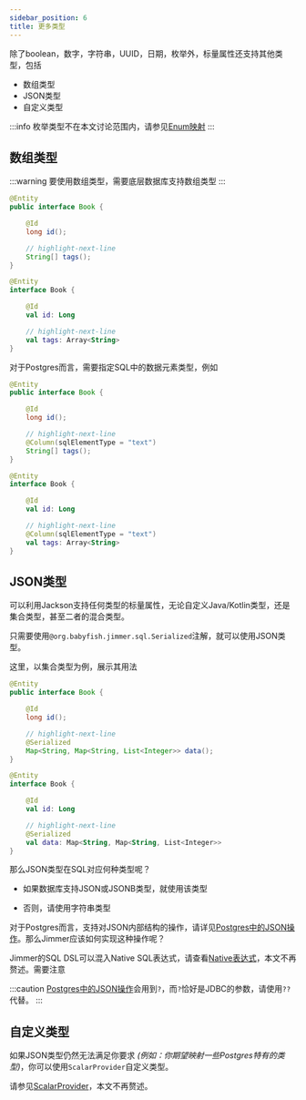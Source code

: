 ```yaml
---
sidebar_position: 6 
title: 更多类型
---
```



除了boolean，数字，字符串，UUID，日期，枚举外，标量属性还支持其他类型，包括

-   数组类型
-   JSON类型
-   自定义类型

:::info
枚举类型不在本文讨论范围内，请参见[Enum映射](../advanced/enum)
:::

## 数组类型

:::warning
要使用数组类型，需要底层数据库支持数组类型
:::

<Tabs groupId="language">
<TabItem value="java" label="Java">

```java
@Entity
public interface Book {

    @Id
    long id();

    // highlight-next-line
    String[] tags();
}
```

</TabItem>
<TabItem value="kotlin" label="Kotlin">

```kotlin
@Entity
interface Book {

    @Id
    val id: Long

    // highlight-next-line
    val tags: Array<String>
}
```

</TabItem>
</Tabs>

对于Postgres而言，需要指定SQL中的数据元素类型，例如

<Tabs groupId="language">
<TabItem value="java" label="Java">

```java
@Entity
public interface Book {

    @Id
    long id();

    // highlight-next-line
    @Column(sqlElementType = "text")
    String[] tags();
}
```

</TabItem>
<TabItem value="kotlin" label="Kotlin">

```kotlin
@Entity
interface Book {

    @Id
    val id: Long

    // highlight-next-line
    @Column(sqlElementType = "text")
    val tags: Array<String>
}
```

</TabItem>
</Tabs>

## JSON类型

可以利用Jackson支持任何类型的标量属性，无论自定义Java/Kotlin类型，还是集合类型，甚至二者的混合类型。

只需要使用`@org.babyfish.jimmer.sql.Serialized`注解，就可以使用JSON类型。

这里，以集合类型为例，展示其用法

<Tabs groupId="language">
<TabItem value="java" label="Java">

```java
@Entity
public interface Book {

    @Id
    long id();

    // highlight-next-line
    @Serialized
    Map<String, Map<String, List<Integer>> data();
}
```

</TabItem>
<TabItem value="kotlin" label="Kotlin">

```kotlin
@Entity
interface Book {

    @Id
    val id: Long

    // highlight-next-line
    @Serialized
    val data: Map<String, Map<String, List<Integer>>
}
```

</TabItem>
</Tabs>

那么JSON类型在SQL对应何种类型呢？

-   如果数据库支持JSON或JSONB类型，就使用该类型

-   否则，请使用字符串类型

对于Postgres而言，支持对JSON内部结构的操作，请详见[Postgres中的JSON操作](https://www.postgresql.org/docs/9.5/functions-json.html)。那么Jimmer应该如何实现这种操作呢？

Jimmer的SQL DSL可以混入Native SQL表达式，请查看[Native表达式](../../query/native-sql)，本文不再赘述。需要注意

:::caution
[Postgres中的JSON操作](https://www.postgresql.org/docs/9.5/functions-json.html)会用到`?`，而`?`恰好是JDBC的参数，请使用`??`代替。
:::

## 自定义类型

如果JSON类型仍然无法满足你要求 *(例如：你期望映射一些Postgres特有的类型)*，你可以使用`ScalarProvider`自定义类型。

请参见[ScalarProvider](../../configuration/scala-provider)，本文不再赘述。